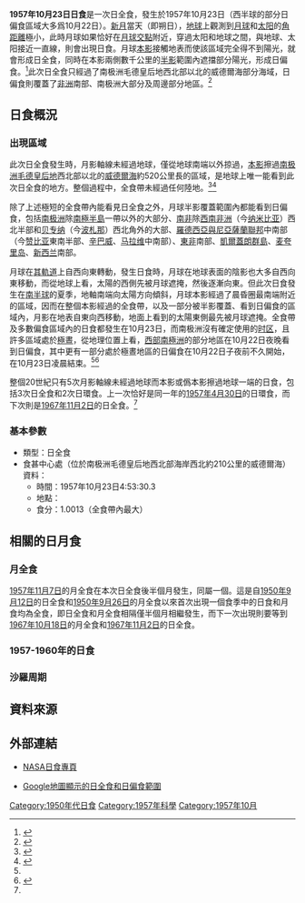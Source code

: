 {{NoteTA
|G1=Toponym
|1=zh-cn:麦夸里; zh-tw:麥覺理; zh-hk:麥覺理
}}
{{Infobox Solar eclipse
| Year        = 1957
| Month       = 10
| Day         = 23
| Type        = 日全食
| Image       = SE1957Oct23T.png
| Image size  = 200px
| Image intro = 1957年10月23日日全食路徑圖
  <!--   日食資料   -->
| Gamma       = -1.0022
| Mag         = 1.0013
| Saros       = 123
| Saros total = 70
| Saros seq   = 50
  <!--     食甚     -->
| Duration    = 
| Location    = [[南极洲|南极洲]][[毛德皇后地|毛德皇后地]]西北部海岸西北約210公里的[[威德爾海|威德爾海]]
| Coords      = {{coord|71|10.9|S|23|10.3|W}}
| Width       = 
  <!--   開始時間   -->
| Partial     = 
| Start type  = 
| Centre      = 
| Greatest    = 4:53:30.3
  <!--     倒數     -->
| hour        = 04
| minute      = 53
| second      = 30
| Duration_s  = 
}}
'''1957年10月23日日食'''是一次日全食，發生於1957年10月23日（西半球的部分日偏食區域大多爲10月22日）。[[新月|新月]]當天（即朔日），[[地球|地球]]上觀測到[[月球|月球]]和[[太阳|太阳]]的[[角距離|角距離]]極小，此時月球如果恰好在[[月球交點|月球交點]]附近，穿過太阳和地球之間，與地球、太阳接近一直線，則會出現日食。月球[[本影|本影]]接觸地表而使該區域完全得不到陽光，就會形成日全食，同時在本影兩側數千公里的[[半影|半影]]範圍內遮擋部分陽光，形成日偏食。<ref name="astron">{{cite web|author=樊忠玉|title=日（月）食|url=http://www.astron.ac.cn/bencandy-51-1630-1.htm|publisher=中国天文科普网|accessdate=2016-03-21|archive-date=2014-09-17|archive-url=https://web.archive.org/web/20140917080048/http://www.astron.ac.cn/bencandy-51-1630-1.htm|dead-url=no}}</ref>此次日全食只經過了南极洲毛德皇后地西北部以北的威德爾海部分海域，日偏食則覆蓋了[[非洲|非洲]]南部、南极洲大部分及周邊部分地區。<ref name="NASAGIF">{{cite web|author=Fred Espenak|title=Total Solar Eclipse of 1957 Oct 23|url=http://eclipse.gsfc.nasa.gov/SEplot/SEplot1951/SE1957Oct23T.GIF|publisher=NASA Eclipse Web Site|accessdate=2016-03-21|archive-date=2020-10-23|archive-url=https://web.archive.org/web/20201023022129/https://eclipse.gsfc.nasa.gov/SEplot/SEplot1951/SE1957Oct23T.GIF|dead-url=no}}{{en}}</ref>

== 日食概況 ==
=== 出現區域 ===
此次日全食發生時，月影軸線未經過地球，僅從地球南端以外掠過，[[本影|本影]]擦過[[南极洲|南极洲]][[毛德皇后地|毛德皇后地]]西北部以北的[[威德爾海|威德爾海]]約520公里長的區域，是地球上唯一能看到此次日全食的地方。整個過程中，全食帶未經過任何陸地。<ref>{{cite web|author=Fred Espenak|title=Total Solar Eclipse of 1957 Oct 23 - Google Maps and Solar Eclipse Paths|url=http://eclipse.gsfc.nasa.gov/SEgoogle/SEgoogle1951/SE1957Oct23Tgoogle.html|publisher=NASA Eclipse Web Site|accessdate=2016-03-21|archive-date=2020-10-23|archive-url=https://web.archive.org/web/20201023234533/https://eclipse.gsfc.nasa.gov/SEgoogle/SEgoogle1951/SE1957Oct23Tgoogle.html|dead-url=no}}{{en}}</ref><ref>{{cite web|author=Xavier M. Jubier|title=Eclipse Totale de Soleil du 23 octobre 1957 - Cartographie Interactive Google (1957 October 23 Total Solar Eclipse - Interactive Google Map)|url=http://xjubier.free.fr/site_pages/solar_eclipses/xSE_GoogleMap3.php?Ecl=+19571023|accessdate=2016-03-21|archive-date=2017-03-27|archive-url=https://web.archive.org/web/20170327153515/http://xjubier.free.fr/site_pages/solar_eclipses/xSE_GoogleMap3.php?Ecl=+19571023|dead-url=no}}{{fr}}{{en}}</ref>

除了上述極短的全食帶內能看見日全食之外，月球半影覆蓋範圍內都能看到日偏食，包括[[南极洲|南极洲]]除[[南極半島|南極半島]]一帶以外的大部分、[[南部非洲|南非]]除[[西南非洲|西南非洲]]（今[[纳米比亚|纳米比亚]]）西北半部和[[贝专纳|贝专纳]]（今[[波札那|波札那]]）西北角外的大部、[[羅德西亞與尼亞薩蘭聯邦|羅德西亞與尼亞薩蘭聯邦]]中南部（今[[赞比亚|赞比亚]]東南半部、[[辛巴威|辛巴威]]、[[马拉维|马拉维]]中南部）、[[东部非洲|東非]]南部、[[凱爾蓋朗群島|凱爾蓋朗群島]]、[[麦夸里岛|麦夸里岛]]、[[新西兰|新西兰]]南部。

月球在[[月球軌道|其軌道]]上自西向東轉動，發生日食時，月球在地球表面的陰影也大多自西向東移動，而從地球上看，太陽的西側先被月球遮掩，然後逐漸向東。但此次日食發生在[[南半球|南半球]]的夏季，地軸南端向太陽方向傾斜，月球本影經過了晨昏圈最南端附近的區域，因而在整個本影經過的全食帶，以及一部分被半影覆蓋、看到日偏食的區域內，月影在地表自東向西移動，地面上看到的太陽東側最先被月球遮掩。全食帶及多數偏食區域內的日食都發生在10月23日，而南极洲沒有確定使用的[[时区|时区]]，且許多區域處於[[極晝|極晝]]，從地理位置上看，[[西部南極洲|西部南極洲]]的部分地區在10月22日夜晚看到日偏食，其中更有一部分處於極晝地區的日偏食在10月22日子夜前不久開始，在10月23日凌晨結束。<ref name="NASAGIF"/><ref name="NASACatalog">{{cite web|author=Fred Espenak|title=Catalog of Solar Eclipses (1901 to 2000)|url=http://eclipse.gsfc.nasa.gov/SEcat5/SE1901-2000.html|publisher=NASA Eclipse Web Site|accessdate=2016-03-21|archive-date=2008-08-29|archive-url=https://web.archive.org/web/20080829151131/http://eclipse.gsfc.nasa.gov/SEcat5/SE1901-2000.html|dead-url=no}}{{en}}</ref>

整個20世紀只有5次月影軸線未經過地球而本影或僞本影擦過地球一端的日食，包括3次日全食和2次日環食。上一次恰好是同一年的[[1957年4月30日日食|1957年4月30日]]的日環食，而下次則是[[1967年11月2日日食|1967年11月2日]]的日全食。<ref name="NASACatalog"/>

=== 基本參數 ===
{{NoteUTC}}
* 類型：日全食
* 食甚中心處（位於南极洲毛德皇后地西北部海岸西北約210公里的威德爾海）資料：
** 時間：1957年10月23日4:53:30.3
** 地點：{{coord|71|10.9|S|23|10.3|W}}
** 食分：1.0013（全食帶內最大）

== 相關的日月食 ==
=== 月全食 ===
[[1957年11月7日月食|1957年11月7日]]的月全食在本次日全食後半個月發生，同屬一個{{link-en|食季|Eclipse season}}。這是自[[1950年9月12日日食|1950年9月12日]]的日全食和[[1950年9月26日月食|1950年9月26日]]的月全食以來首次出現一個食季中的日食和月食均為全食，即日全食和月全食相隔僅半個月相繼發生，而下一次出現則要等到[[1967年10月18日月食|1967年10月18日]]的月全食和[[1967年11月2日日食|1967年11月2日]]的日全食。

=== 1957-1960年的日食 ===
{{Solar eclipse set 1957-1960}}

=== 沙羅周期 ===
{{Solar Saros series 123}}

== 資料來源 ==
{{reflist}}

== 外部連結 ==
{{日食主題}}
* [http://eclipse.gsfc.nasa.gov/solar.html NASA日食專頁]{{Wayback|url=http://eclipse.gsfc.nasa.gov/solar.html |date=20190108200537 }}{{en}}
{{Solar eclipse NASA reference|1951/SE1957Oct23T}}
* [http://xjubier.free.fr/site_pages/solar_eclipses/xSE_GoogleMap3.php?Ecl=+19571023 Google地圖顯示的日全食和日偏食範圍]{{Wayback|url=http://xjubier.free.fr/site_pages/solar_eclipses/xSE_GoogleMap3.php?Ecl=+19571023 |date=20170327153515 }}{{fr}}{{en}}

{{Solar eclipses
|nature=日全食
|previous=[[1957年4月30日日食|1957年4月30日日食]]|natureprevious=日環食
|previoussamenature=[[1956年6月8日日食|1956年6月8日日食]]
|next=[[1958年4月19日日食|1958年4月19日日食]]|naturenext=日環食
|nextsamenature=[[1958年10月12日日食|1958年10月12日日食]]
}}
{{日食}}

[[Category:1950年代日食|Category:1950年代日食]]
[[Category:1957年科學|Category:1957年科學]]
[[Category:1957年10月|Category:1957年10月]]